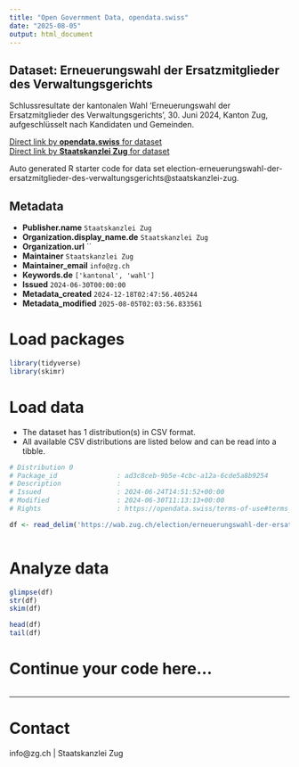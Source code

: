 ```yaml
---
title: "Open Government Data, opendata.swiss"
date: "2025-08-05"
output: html_document
---
```


## Dataset: Erneuerungswahl der Ersatzmitglieder des Verwaltungsgerichts

Schlussresultate der kantonalen Wahl 'Erneuerungswahl der Ersatzmitglieder des Verwaltungsgerichts', 30. Juni 2024, Kanton Zug, aufgeschlüsselt nach Kandidaten und Gemeinden.

[Direct link by **opendata.swiss** for dataset](https://opendata.swiss/de/dataset/erneuerungswahl-der-ersatzmitglieder-des-verwaltungsgerichts)<br>
[Direct link by **Staatskanzlei Zug** for dataset](https://wab.zug.ch/election/erneuerungswahl-der-ersatzmitglieder-des-verwaltungsgerichts/data)

Auto generated R starter code for data set election-erneuerungswahl-der-ersatzmitglieder-des-verwaltungsgerichts@staatskanzlei-zug.

## Metadata

- **Publisher.name** `Staatskanzlei Zug`
- **Organization.display_name.de** `Staatskanzlei Zug`
- **Organization.url** ``
- **Maintainer** `Staatskanzlei Zug`
- **Maintainer_email** `info@zg.ch`
- **Keywords.de** `['kantonal', 'wahl']`
- **Issued** `2024-06-30T00:00:00`
- **Metadata_created** `2024-12-18T02:47:56.405244`
- **Metadata_modified** `2025-08-05T02:03:56.833561`


# Load packages

```r

library(tidyverse)
library(skimr)

```

# Load data

-   The dataset has 1 distribution(s) in CSV format.
-   All available CSV distributions are listed below and can be read into a tibble.

```r

# Distribution 0
# Package_id               : ad3c8ceb-9b5e-4cbc-a12a-6cde5a8b9254
# Description              : 
# Issued                   : 2024-06-24T14:51:52+00:00
# Modified                 : 2024-06-30T11:13:13+00:00
# Rights                   : https://opendata.swiss/terms-of-use#terms_by

df <- read_delim('https://wab.zug.ch/election/erneuerungswahl-der-ersatzmitglieder-des-verwaltungsgerichts/data-csv')



```

# Analyze data

```r

glimpse(df)
str(df)
skim(df)

head(df)
tail(df)

```

# Continue your code here...

```r

```

------------------------------------------------------------------------

# Contact

info@zg.ch | Staatskanzlei Zug
